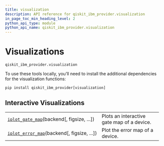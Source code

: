 ```yaml
---
title: visualization
description: API reference for qiskit_ibm_provider.visualization
in_page_toc_min_heading_level: 2
python_api_type: module
python_api_name: qiskit_ibm_provider.visualization
---
```


<span id="visualizations-qiskit-ibm-provider-visualization" />

<span id="module-qiskit_ibm_provider.visualization" />

<span id="qiskit-ibm-provider-visualization" />

# Visualizations

<span id="module-qiskit_ibm_provider.visualization" />

`qiskit_ibm_provider.visualization`

<Admonition title="Note" type="note">
  To use these tools locally, you’ll need to install the additional dependencies for the visualization functions:

  ```python
  pip install qiskit_ibm_provider[visualization]
  ```
</Admonition>

## Interactive Visualizations

|                                                                                                                                                      |                                            |
| ---------------------------------------------------------------------------------------------------------------------------------------------------- | ------------------------------------------ |
| [`iplot_gate_map`](qiskit_ibm_provider.visualization.iplot_gate_map "qiskit_ibm_provider.visualization.iplot_gate_map")(backend\[, figsize, ...])    | Plots an interactive gate map of a device. |
| [`iplot_error_map`](qiskit_ibm_provider.visualization.iplot_error_map "qiskit_ibm_provider.visualization.iplot_error_map")(backend\[, figsize, ...]) | Plot the error map of a device.            |

